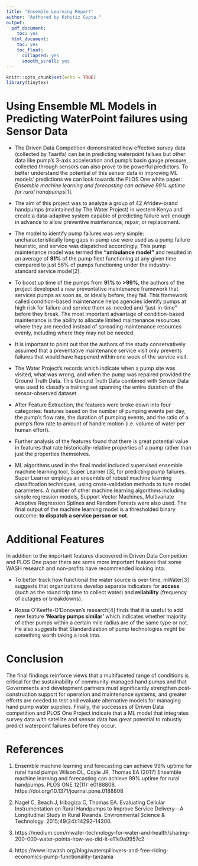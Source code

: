 ```yaml
---
title: "Ensemble Learning Report"
author: "Authored by Kshitiz Gupta."
output:
  pdf_document:
    toc: yes
  html_document:
    toc: yes
    toc_float:
      collapsed: yes
      smooth_scroll: yes
---
```


```r
knitr::opts_chunk$set(echo = TRUE)
library(tinytex)
```

# Using Ensemble ML Models in Predicting WaterPoint failures using Sensor Data

* The Driven Data Competition demonstrated how effective survey data (collected by Taarifa) can be in predicting waterpoint failues but other data like pump's 3-axis acceleration and pump's basin gauge pressure, collected through 
sensors can also prove to be powerful predictors. To better understand the potential of this sensor data in improving ML models' predictions we can look towards the PLOS One white paper: *Ensemble machine learning and forecasting can achieve 99% uptime for rural handpumps*[1].

* The aim of this project was to analyze a group of 42 Afridev-brand handpumps (maintained by The Water Project) in western Kenya and create a data-adaptive system capable of predicting failure well enough in advance to allow preventive maintenance, repair, or replacement.

* The model to identify pump failures was very simple: uncharacteristically long gaps in pump use were used as a pump failure heuristic, and service was dispatched accordingly. This pump maintenance model was termed the **“ambulance model”** and resulted in an average of **91%** of the pump fleet functioning at any given time compared to just 56% of pumps functioning under the industry-standard service model[2].

* To boost up time of the pumps from **91%** to **>99%**, the authors of the project developed a new preventative maintenance framework that services pumps as soon as, or ideally before, they fail. This framework called condition-based maintenance helps agencies identify pumps at high risk for failure and service them as-needed and “just-in-time” before they break. The most important advantage of condition-based maintenance is the ability to allocate limited maintenance resources where they are needed instead of spreading maintenance resources evenly, including where they may not be needed.

* It is important to point out that the authors of the study conservatively  assumed that a preventative maintenance service visit only prevents failures that would have happened within one week of the service visit.

* The Water Project’s records which indicate when a pump site was visited, what was wrong, and when the pump was repaired provided the Ground Truth Data. This Ground Truth Data combined with Sensor Data was used to classify a training set spanning the entire duration of the sensor-observed dataset.

* After Feature Extraction, the features were broke down into four categories: features based on the number of pumping events per day, the pump’s flow rate, the duration of pumping events, and the ratio of a pump’s flow rate to amount of handle motion (i.e. volume of water per human effort).
 
* Further analysis of the features found that there is great potential value in features that rate historically-relative properties of a pump rather than just the properties themselves.

* ML algorithms used in the final model included supervised ensemble machine learning tool, Super Learner [3], for predicting pump failures. Super Learner employs an ensemble of robust machine learning classification techniques, using cross-validation methods to tune model parameters. A number of other machine learning algorithms including simple regression models, Support Vector Machines, Multivariate Adaptive Regression Splines and Random Forests  were also used. The final output of the machine learning model is a thresholded binary outcome: **to dispatch a service person or not**.

# Additional Features
In addition to the important features discovered in Driven Data Compeition and PLOS One paper there are some more important features that some WASH research and non-profits have recommended looking into:

* To better track how functional the water source is over time, mWater[3] suggests that organizations develop separate indicators for **access** (such as the round trip time to collect water) and **reliability** (frequency of outages or breakdowns).

* Rossa O’Keeffe-O’Donovan's research[4] finds that it is useful to add new feature **‘Nearby pumps similar’** which indicates whether majority of other pumps within a certain mile radius are of the same type or not. He also suggests that Standardization of pump technologies might be something worth taking a look into.

# Conclusion

The final findings reinforce views that a multifaceted range of conditions is critical for the sustainability of community-managed hand pumps and that Governments and development partners must significantly strengthen post-construction support for operation and maintenance systems, and greater efforts are needed to test and evaluate alternative models for managing hand pump water supplies. Finally, the successes of Driven Data competition and PLOS One Project indicate that a ML model that integrates survey data with satellite and sensor data has great potential to robustly predict waterpoint failures before they occur.

# References

1. Ensemble machine learning and forecasting can achieve 99% uptime for rural hand pumps 
Wilson DL, Coyle JR, Thomas EA (2017) Ensemble machine learning and forecasting can achieve 99% uptime for rural handpumps. PLOS ONE 12(11): e0188808. https://doi.org/10.1371/journal.pone.0188808

2. Nagel C, Beach J, Iribagiza C, Thomas EA. Evaluating Cellular Instrumentation on Rural Handpumps to Improve Service Delivery—A Longitudinal Study in Rural Rwanda. Environmental Science & Technology. 2015;49(24):14292–14300.

3. https://medium.com/mwater-technology-for-water-and-health/sharing-200-000-water-points-how-we-did-it-e11e9a9957c2

4. https://www.ircwash.org/blog/waterspillovers-and-free-riding-economics-pump-functionality-tanzania